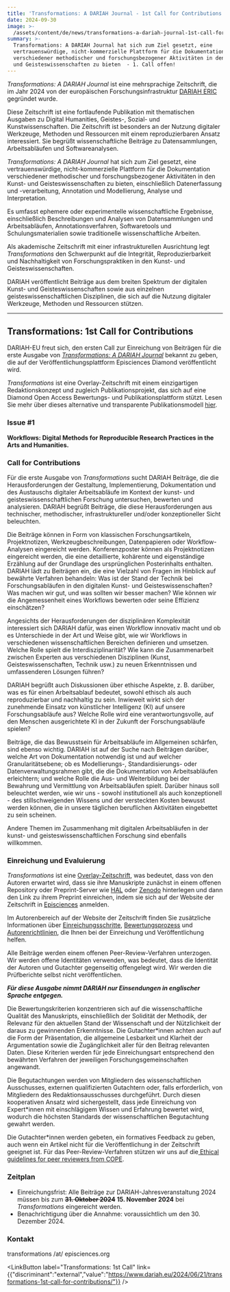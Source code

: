 ```yaml
---
title: 'Transformations: A DARIAH Journal - 1st Call for Contributions!'
date: 2024-09-30
image: >-
  /assets/content/de/news/transformations-a-dariah-journal-1st-call-for-contributions/image.png
summary: >-
  Transformations: A DARIAH Journal hat sich zum Ziel gesetzt, eine
  vertrauenswürdige, nicht-kommerzielle Plattform für die Dokumentation
  verschiedener methodischer und forschungsbezogener Aktivitäten in den Kunst-
  und Geisteswissenschaften zu bieten  - 1. Call offen!
---
```

*Transformations: A DARIAH Journal* ist eine mehrsprachige Zeitschrift, die im Jahr 2024 von der europäischen Forschungsinfrastruktur [DARIAH ERIC](https://www.dariah.eu/) gegründet wurde.

Diese Zeitschrift ist eine fortlaufende Publikation mit thematischen Ausgaben zu Digital Humanities, Geistes-, Sozial- und Kunstwissenschaften. Die Zeitschrift ist besonders an der Nutzung digitaler Werkzeuge, Methoden und Ressourcen mit einem reproduzierbaren Ansatz interessiert. Sie begrüßt wissenschaftliche Beiträge zu Datensammlungen, Arbeitsabläufen und Softwareanalysen.

*Transformations: A DARIAH Journal* hat sich zum Ziel gesetzt, eine vertrauenswürdige, nicht-kommerzielle Plattform für die Dokumentation verschiedener methodischer und forschungsbezogener Aktivitäten in den Kunst- und Geisteswissenschaften zu bieten, einschließlich Datenerfassung und -verarbeitung, Annotation und Modellierung, Analyse und Interpretation.

Es umfasst ephemere oder experimentelle wissenschaftliche Ergebnisse, einschließlich Beschreibungen und Analysen von Datensammlungen und Arbeitsabläufen, Annotationsverfahren, Softwaretools und Schulungsmaterialien sowie traditionelle wissenschaftliche Arbeiten.

Als akademische Zeitschrift mit einer infrastrukturellen Ausrichtung legt *Transformations* den Schwerpunkt auf die Integrität, Reproduzierbarkeit und Nachhaltigkeit von Forschungspraktiken in den Kunst- und Geisteswissenschaften.

DARIAH veröffentlicht Beiträge aus dem breiten Spektrum der digitalen Kunst- und Geisteswissenschaften sowie aus einzelnen geisteswissenschaftlichen Disziplinen, die sich auf die Nutzung digitaler Werkzeuge, Methoden und Ressourcen stützen.

---

## **Transformations: 1st Call for Contributions**

DARIAH-EU freut sich, den ersten Call zur Einreichung von Beiträgen für die erste Ausgabe von [*Transformations: A DARIAH Journal*](https://transformations.episciences.org/) bekannt zu geben, die auf der Veröffentlichungsplattform Episciences Diamond veröffentlicht wird.

*Transformations* ist eine Overlay-Zeitschrift mit einem einzigartigen Redaktionskonzept und zugleich Publikationsprojekt, das sich auf eine Diamond Open Access Bewertungs- und Publikationsplattform stützt. Lesen Sie mehr über dieses alternative und transparente Publikationsmodell [hier](https://www.dariah.eu/2024/02/29/introducing-the-dariah-overlay-journal-an-alternative-and-transparent-publishing-model/).

### **Issue #1**

**Workflows: Digital Methods for Reproducible Research Practices in the Arts and Humanities.**

### **Call for Contributions**

Für die erste Ausgabe von *Transformations* sucht DARIAH Beiträge, die die Herausforderungen der Gestaltung, Implementierung, Dokumentation und des Austauschs digitaler Arbeitsabläufe im Kontext der kunst- und geisteswissenschaftlichen Forschung untersuchen, bewerten und analysieren. DARIAH begrüßt Beiträge, die diese Herausforderungen aus technischer, methodischer, infrastruktureller und/oder konzeptioneller Sicht beleuchten.

Die Beiträge können in Form von klassischen Forschungsartikeln, Projektnotizen, Werkzeugbeschreibungen, Datenpapieren oder Workflow-Analysen eingereicht werden. Konferenzposter können als Projektnotizen eingereicht werden, die eine detaillierte, kohärente und eigenständige Erzählung auf der Grundlage des ursprünglichen Posterinhalts enthalten. DARIAH lädt zu Beiträgen ein, die eine Vielzahl von Fragen im Hinblick auf bewährte Verfahren behandeln: Was ist der Stand der Technik bei Forschungsabläufen in den digitalen Kunst- und Geisteswissenschaften? Was machen wir gut, und was sollten wir besser machen? Wie können wir die Angemessenheit eines Workflows bewerten oder seine Effizienz einschätzen?

Angesichts der Herausforderungen der disziplinären Komplexität interessiert sich DARIAH dafür, was einen Workflow innovativ macht und ob es Unterschiede in der Art und Weise gibt, wie wir Workflows in verschiedenen wissenschaftlichen Bereichen definieren und umsetzen. Welche Rolle spielt die Interdisziplinarität? Wie kann die Zusammenarbeit zwischen Experten aus verschiedenen Disziplinen (Kunst, Geisteswissenschaften, Technik usw.) zu neuen Erkenntnissen und umfassenderen Lösungen führen?

DARIAH begrüßt auch Diskussionen über ethische Aspekte, z. B. darüber, was es für einen Arbeitsablauf bedeutet, sowohl ethisch als auch reproduzierbar und nachhaltig zu sein. Inwieweit wirkt sich der zunehmende Einsatz von künstlicher Intelligenz (KI) auf unsere Forschungsabläufe aus? Welche Rolle wird eine verantwortungsvolle, auf den Menschen ausgerichtete KI in der Zukunft der Forschungsabläufe spielen?

Beiträge, die das Bewusstsein für Arbeitsabläufe im Allgemeinen schärfen, sind ebenso wichtig. DARIAH ist auf der Suche nach Beiträgen darüber, welche Art von Dokumentation notwendig ist und auf welcher Granularitätsebene; ob es Modellierungs-, Standardisierungs- oder Datenverwaltungsrahmen gibt, die die Dokumentation von Arbeitsabläufen erleichtern; und welche Rolle die Aus- und Weiterbildung bei der Bewahrung und Vermittlung von Arbeitsabläufen spielt. Darüber hinaus soll beleuchtet werden, wie wir uns - sowohl institutionell als auch konzeptionell - des stillschweigenden Wissens und der versteckten Kosten bewusst werden können, die in unsere täglichen beruflichen Aktivitäten eingebettet zu sein scheinen.

Andere Themen im Zusammenhang mit digitalen Arbeitsabläufen in der kunst- und geisteswissenschaftlichen Forschung sind ebenfalls willkommen.

### **Einreichung und Evaluierung**

*Transformations* ist eine [Overlay-Zeitschrift](https://dariahopen.hypotheses.org/1150), was bedeutet, dass von den Autoren erwartet wird, dass sie ihre Manuskripte zunächst in einem offenen Repository oder Preprint-Server wie [HAL](https://hal.science/DARIAH) oder [Zenodo](https://zenodo.org/communities/dariah/records?q=\&l=list\&p=1\&s=10\&sort=newest) hinterlegen und dann den Link zu ihrem Preprint einreichen, indem sie sich auf der Website der Zeitschrift in [Episciences](https://transformations.episciences.org/) anmelden.

Im Autorenbereich auf der Website der Zeitschrift finden Sie zusätzliche Informationen über [Einreichungsschritte](https://transformations.episciences.org/page/submission-steps), [Bewertungsprozess](https://transformations.episciences.org/page/evaluation-process) und [Autorenrichtlinien](https://transformations.episciences.org/page/author-guidelines), die Ihnen bei der Einreichung und Veröffentlichung helfen.

Alle Beiträge werden einem offenen Peer-Review-Verfahren unterzogen. Wir werden offene Identitäten verwenden, was bedeutet, dass die Identität der Autoren und Gutachter gegenseitig offengelegt wird. Wir werden die Prüfberichte selbst nicht veröffentlichen.

***Für diese Ausgabe nimmt DARIAH nur Einsendungen in englischer Sprache entgegen.***

Die Bewertungskriterien konzentrieren sich auf die wissenschaftliche Qualität des Manuskripts, einschließlich der Solidität der Methodik, der Relevanz für den aktuellen Stand der Wissenschaft und der Nützlichkeit der daraus zu gewinnenden Erkenntnisse. Die Gutachter\*innen achten auch auf die Form der Präsentation, die allgemeine Lesbarkeit und Klarheit der Argumentation sowie die Zugänglichkeit aller für den Beitrag relevanten Daten. Diese Kriterien werden für jede Einreichungsart entsprechend den bewährten Verfahren der jeweiligen Forschungsgemeinschaften angewandt.

Die Begutachtungen werden von Mitgliedern des wissenschaftlichen Ausschusses, externen qualifizierten Gutachtern oder, falls erforderlich, von Mitgliedern des Redaktionsausschusses durchgeführt. Durch diesen kooperativen Ansatz wird sichergestellt, dass jede Einreichung von Expert\*innen mit einschlägigem Wissen und Erfahrung bewertet wird, wodurch die höchsten Standards der wissenschaftlichen Begutachtung gewahrt werden.

Die Gutachter\*innen werden gebeten, ein formatives Feedback zu geben, auch wenn ein Artikel nicht für die Veröffentlichung in der Zeitschrift geeignet ist. Für das Peer-Review-Verfahren stützen wir uns auf die[ Ethical guidelines for peer reviewers from COPE](https://publicationethics.org/sites/default/files/ethical-guidelines-peer-reviewers-cope.pdf).

### **Zeitplan**

* Einreichungsfrist: Alle Beiträge zur DARIAH-Jahresveranstaltung 2024 müssen bis zum **~~31. Oktober 2024~~** **15. November 2024** bei *Transformations* eingereicht werden.
* Benachrichtigung über die Annahme: voraussichtlich um den 30. Dezember 2024.

### **Kontakt**

transformations /at/ episciences.org

<LinkButton label="Transformations: 1st Call" link={{"discriminant":"external","value":"https://www.dariah.eu/2024/06/21/transformations-1st-call-for-contributions/"}} />
